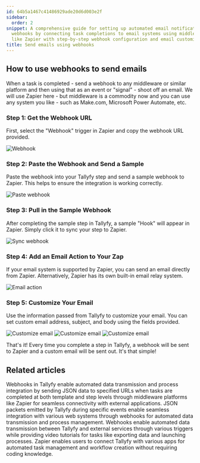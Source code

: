 ```yaml
---
id: 64b5a1467c41486929ade20d6d003e2f
sidebar:
  order: 2
snippet: A comprehensive guide for setting up automated email notifications through
  webhooks by connecting task completions to email systems using middleware platforms
  like Zapier with step-by-step webhook configuration and email customization options.
title: Send emails using webhooks
---
```


## How to use webhooks to send emails

When a task is completed - send a webhook to any middleware or similar platform and then using that as an event or "signal" - shoot off an email. We will use Zapier here - but middleware is a commodity now and you can use any system you like - such as Make.com, Microsoft Power Automate, etc.

### Step 1: Get the Webhook URL

First, select the "Webhook" trigger in Zapier and copy the webhook URL provided.

![Webhook](https://screenshots.tallyfy.com/file-pDpy9YPDS8.gif)

### Step 2: Paste the Webhook and Send a Sample

Paste the webhook into your Tallyfy step and send a sample webhook to Zapier. This helps to ensure the integration is working correctly.

![Paste webhook](https://screenshots.tallyfy.com/file-8yddw96ntw.gif)

### Step 3: Pull in the Sample Webhook

After completing the sample step in Tallyfy, a sample "Hook" will appear in Zapier. Simply click it to sync your step to Zapier.

![Sync webhook](https://screenshots.tallyfy.com/file-gHw3rqZCGp.gif)

### Step 4: Add an Email Action to Your Zap

If your email system is supported by Zapier, you can send an email directly from Zapier. Alternatively, Zapier has its own built-in email relay system.

![Email action](https://screenshots.tallyfy.com/file-kZDjaHIiZt.gif)

### Step 5: Customize Your Email

Use the information passed from Tallyfy to customize your email. You can set custom email address, subject, and body using the fields provided.

![Customize email](https://screenshots.tallyfy.com/file-HxBZgi1Uy9.png)
![Customize email](https://screenshots.tallyfy.com/file-6A5OBSarZo.png)
![Customize email](https://screenshots.tallyfy.com/file-8UqL1MlMfr.png)

That's it! Every time you complete a step in Tallyfy, a webhook will be sent to Zapier and a custom email will be sent out. It's that simple!


## Related articles
<CardGrid>
<LinkTitleCard header="<b>Webhooks > Details about webhooks</b>" href="/products/pro/integrations/webhooks/how-to-set-up-webhooks-in-tallyfy/" > Webhooks in Tallyfy enable automated data transmission and process integration by sending JSON data to specified URLs when tasks are completed at both template and step levels through middleware platforms like Zapier for seamless connectivity with external applications. </LinkTitleCard>
<LinkTitleCard header="<b>Integrations > Webhooks</b>" href="/products/pro/integrations/webhooks/" > JSON packets emitted by Tallyfy during specific events enable seamless integration with various web systems through webhooks for automated data transmission and process management. </LinkTitleCard>
<LinkTitleCard header="<b>Webhooks > Webhook scenarios</b>" href="/products/pro/integrations/webhooks/how-can-i-use-tallyfys-webhooks-feature/" > Webhooks enable automated data transmission between Tallyfy and external services through various triggers while providing video tutorials for tasks like exporting data and launching processes. </LinkTitleCard>
<LinkTitleCard header="<b>Middleware > Zapier</b>" href="/products/pro/integrations/middleware/zapier/" > Zapier enables users to connect Tallyfy with various apps for automated task management and workflow creation without requiring coding knowledge. </LinkTitleCard>
</CardGrid>